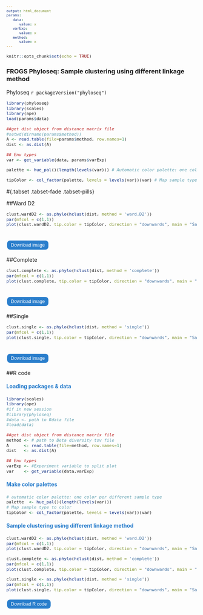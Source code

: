 ```yaml
---
output: html_document
params:
   data:
      value: x
   varExp:
      value: x
   method:
      value: x
---
```

<meta http-equiv="Content-Type" content="text/html; charset=UTF-8">

<style type="text/css">
code.r{ /* Code block */
  font-size: 11px;
}
pre { /* Code block */
  font-size: 11px
}
.button {
    background-color: #2a7ecc; /* Blue */
    border          : none;
    color           : white;
    padding         : 5px 10px;
    text-align      : center;
    text-decoration : none;
    display         : inline-block;
    font-size       : 12px;
    margin          : 4px 2px;
    cursor          : pointer;
    border-radius   : 8px;
}
h4 { 
    display      : block;
    font-size    : 1em;
    margin-top   : 1.33em;
    margin-bottom: 1.33em;
    margin-left  : 0;
    margin-right : 0;
    font-weight  : bold;
    color        : #2a7ecc;
}
</style>

<script src="https://s3-us-west-2.amazonaws.com/s.cdpn.io/14082/FileSaver.js"></script>

```r
knitr::opts_chunk$set(echo = TRUE)
```
<h3>FROGS Phyloseq: Sample clustering using different linkage method</h3>

 Phyloseq `r packageVersion("phyloseq")`

```r
library(phyloseq)
library(scales)
library(ape)
load(params$data)

##get dist object from distance matrix file
#setwd(dirname(params$method))
A <- read.table(file=params$method, row.names=1)
dist <- as.dist(A)

## Env types
var <- get_variable(data, params$varExp)

palette <- hue_pal()(length(levels(var))) # Automatic color palette: one color per different sample type

tipColor <- col_factor(palette, levels = levels(var))(var) # Map sample type to color
```

#{.tabset .tabset-fade .tabset-pills}

##Ward D2
```r
clust.wardD2 <- as.phylo(hclust(dist, method = 'ward.D2'))
par(mfcol = c(1,1))
plot(clust.wardD2, tip.color = tipColor, direction = "downwards", main = "Sample Clustering with Ward.D2 linkage")
```
<br>
<button id="dwn-ward-d2" class="button">
Download image
</button>

##Complete
```r
clust.complete <- as.phylo(hclust(dist, method = 'complete'))
par(mfcol = c(1,1))
plot(clust.complete, tip.color = tipColor, direction = "downwards", main = "Sample Clustering with Complete linkage")
```
<br>
<button id="dwn-complete" class="button">
Download image
</button>

##Single
```r
clust.single <- as.phylo(hclust(dist, method = 'single'))
par(mfcol = c(1,1))
plot(clust.single, tip.color = tipColor, direction = "downwards", main = "Sample Clustering with Single linkage")
```
<br>
<button id="dwn-single" class="button">
Download image
</button>

##R code

<h4>Loading packages & data</h4>
```r
library(scales)
library(ape)
#if in new session 
#library(phyloseq)
#data <- path to Rdata file 
#load(data)

##get dist object from distance matrix file
method <- # path to Beta diversity tsv file 
A      <- read.table(file=method, row.names=1)
dist   <- as.dist(A)

## Env types
varExp <- #Experiment variable to split plot
var    <- get_variable(data,varExp)
```

<h4>Make color palettes</h4>
```r
# automatic color palette: one color per different sample type
palette  <- hue_pal()(length(levels(var)))
# Map sample type to color
tipColor <- col_factor(palette, levels = levels(var))(var)
```

<h4>Sample clustering using different linkage method</h4>
```r
clust.wardD2 <- as.phylo(hclust(dist, method = 'ward.D2'))
par(mfcol = c(1,1))
plot(clust.wardD2, tip.color = tipColor, direction = "downwards", main = "Sample Clustering with Ward.D2 linkage")

clust.complete <- as.phylo(hclust(dist, method = 'complete'))
par(mfcol = c(1,1))
plot(clust.complete, tip.color = tipColor, direction = "downwards", main = "Sample Clustering with Complete linkage")

clust.single <- as.phylo(hclust(dist, method = 'single'))
par(mfcol = c(1,1))
plot(clust.single, tip.color = tipColor, direction = "downwards", main = "Sample Clustering with Single linkage")
```

<div id="code-r-file" style="display:none;" charset=UTF-8>
library(scales)
&#10;library(ape)
&#10;#if in new session 
&#10;#library(phyloseq)
&#10;#data <- path to Rdata file 
&#10;#load(data)
&#10;
&#10;##get dist object from distance matrix file
&#10;method <- # path to Beta diversity tsv file 
&#10;A <- read.table(file=method, row.names=1)
&#10;dist <- as.dist(A)
&#10;
&#10;## Env types
&#10;varExp <- #Experiment variable to split plot
&#10;var <- get_variable(data,varExp)
&#10;
&#10;## If samplefile have the Color column:
&#10;## Try this palette on clustering
&#10;## Map sample type to color
&#10;
&#10;# automatic color palette: one color per different sample type
&#10;palette <- hue_pal()(length(levels(var)))
&#10;# Map sample type to color
&#10;tipColor <- col_factor(palette, levels = levels(var))(var)
&#10;
&#10;clust.wardD2 <- as.phylo(hclust(dist, method = \'ward.D2\'))
&#10;par(mfcol = c(1,1))
&#10;plot(clust.wardD2, tip.color = tipColor, direction = \"downwards\", main = \"Sample Clustering with Ward.D2 linkage\")
&#10;
&#10;clust.complete <- as.phylo(hclust(dist, method = 'complete'))
&#10;par(mfcol = c(1,1))
&#10;plot(clust.complete, tip.color = tipColor, direction = \"downwards\", main = \"Sample Clustering with Complete linkage\")
&#10;
&#10;clust.single <- as.phylo(hclust(dist, method = \'single\'))
&#10;par(mfcol = c(1,1))
&#10;plot(clust.single, tip.color = tipColor, direction = \"downwards\", main = \"Sample Clustering with Single linkage\")
&#10;
</div>

<script>
  function download1(){
    var text = document.getElementById("code-r-file").textContent;
    var blob = new Blob([text],{type:"text/plain;charset=utf-8"});
    saveAs(blob,"sample_clustering_code.R");
   }
</script>
<input type="button" value="Download R code" class="button" onclick="download1();"/>

<script>
function download(filename, mysrc) {
var element = document.createElement('a');
    element.setAttribute('href', mysrc);
    element.setAttribute('download', filename);
    element.style.display = 'none';
    document.body.appendChild(element);
    element.click();
    document.body.removeChild(element);
}
document.getElementById("dwn-ward-d2").addEventListener("click", function(){
    var div = document.getElementById('ward-d2');
    var myimg = div.getElementsByTagName('img')[0];
    var mysrc = myimg.src;
    var filename = "sample_clustering_wardD2.png";
    download(filename, mysrc);
}, false);

document.getElementById("dwn-complete").addEventListener("click", function(){
    var div = document.getElementById('complete');
    var myimg = div.getElementsByTagName('img')[0];
    var mysrc = myimg.src;
    var filename = "sample_clustering_complete.png";
    download(filename, mysrc);
}, false);

document.getElementById("dwn-single").addEventListener("click", function(){
    var div = document.getElementById('single');
    var myimg = div.getElementsByTagName('img')[0];
    var mysrc = myimg.src;
    var filename = "sample_clustering_single.png";
    download(filename, mysrc);
}, false);
</script>
